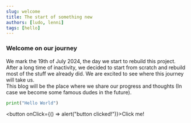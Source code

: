 ```yaml
---
slug: welcome
title: The start of something new
authors: [ludo, lenni]
tags: [hello]
---
```


### Welcome on our journey

We mark the 19th of July 2024, the day we start to rebuild this project.  
After a long time of inactivity, we decided to start from scratch and rebuild most of the stuff we already did.
We are excited to see where this journey will take us.  
This blog will be the place where we share our progress and thoughts (In case we become some famous dudes in the future).

```py
print("Hello World")
```

<!--truncate-->

<button onClick={() => alert("button clicked!")}>Click me!</button>

